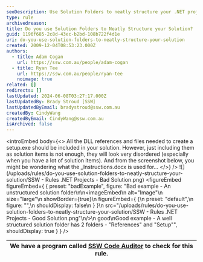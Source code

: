 ```yaml
---
seoDescription: Use Solution Folders to neatly structure your .NET projects, making it easier to manage and locate solution items.
type: rule
archivedreason:
title: Do you use Solution Folders to Neatly Structure your Solution?
guid: 1196f685-2c8d-43ec-b2bd-108b722f4d1e
uri: do-you-use-solution-folders-to-neatly-structure-your-solution
created: 2009-12-04T08:53:23.000Z
authors:
  - title: Adam Cogan
    url: https://ssw.com.au/people/adam-cogan
  - title: Ryan Tee
    url: https://ssw.com.au/people/ryan-tee
    noimage: true
related: []
redirects: []
lastUpdated: 2024-06-08T03:27:17.000Z
lastUpdatedBy: Brady Stroud [SSW]
lastUpdatedByEmail: bradystroud@ssw.com.au
createdBy: CindyWang
createdByEmail: CindyWang@ssw.com.au
isArchived: false
---
```


<introEmbed
  body={<>
All the DLL references and files needed to create a setup.exe should be included in your solution. However, just including them as solution items is not enough, they will look very disordered (especially when you have a lot of solution items). And from the screenshot below, you might be wondering what the \_Instructions.docx is used for...
  </>}
/>
![](/uploads/rules/do-you-use-solution-folders-to-neatly-structure-your-solution/SSW - Rules .NET Projects - Bad Solution.png)
<figureEmbed figureEmbed={ {
  preset: "badExample",
  figure: "Bad example - An unstructured solution folder\n\n<imageEmbed\n  alt=\"Image\"\n  size=\"large\"\n  showBorder={true}\n  figureEmbed={ {\n    preset: \"default\",\n    figure: \"\",\n    shouldDisplay: false\n  } }\n  src=\"/uploads/rules/do-you-use-solution-folders-to-neatly-structure-your-solution/SSW - Rules .NET Projects - Good Solution.png\"\n/>\n good\nGood example - A well structured solution folder has 2 folders - \"References\" and \"Setup\"",
  shouldDisplay: true
} } />


| We have a program called [SSW Code Auditor](http://www.ssw.com.au/ssw/CodeAuditor/Default.aspx) to check for this rule. |
| ----------------------------------------------------------------------------------------------------------------------- |
